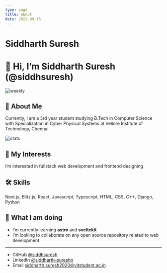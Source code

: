 ```yaml
---
type: page
title: About
date: 2022-09-15
---
```


# Siddharth Suresh

# 👋 Hi, I’m Siddharth Suresh (@siddhsuresh)

![weekly](https://github-readme-streak-stats.herokuapp.com/?user=siddhsuresh&theme=blueberry)

## 🚀 About Me
Currently, I am a 3rd year student studying B.Tech in Computer Science with Specialization in Cyber Physical Systems at Vellore Institute of Technology, Chennai. 

![stats](https://github-readme-stats.vercel.app/api?username=siddhsuresh&theme=gotham&show_icons=true)

## 👀 My Interests
I’m interested in fullstack web development and frontend designing
## 🛠 Skills
Next.js, Blitz.js, React, Javascript, Typescript, HTML, CSS, C++, Django, Python
## 🌱 What I am doing
- I’m currently learning **astro** and **sveltekit**
- I’m looking to collaborate on any open source repository related to web development


<!---
siddhsuresh/siddhsuresh is a ✨ special ✨ repository because its `README.md` (this file) appears on your GitHub profile.
You can click the Preview link to take a look at your changes.
--->


---

- GitHub [@siddhsuresh](https://github.com/siddhsuresh)
- LinkedIn [@siddharth-sureshn](https://instagram.com/yourname)
- Email siddharth.suresh2020@vitstudent.ac.in

